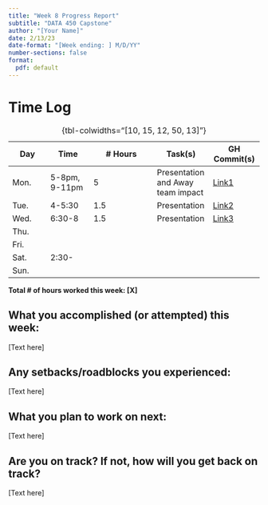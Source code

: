 ```yaml
---
title: "Week 8 Progress Report"
subtitle: "DATA 450 Capstone"
author: "[Your Name]"
date: 2/13/23
date-format: "[Week ending: ] M/D/YY"
number-sections: false
format:
  pdf: default
---
```


# Time Log

| Day  | Time  | \# Hours | Task(s) | GH Commit(s) |
|------|-------|----------|---------|--------|
| Mon.  | 5-8pm, 9-11pm | 5 | Presentation and Away team impact | [Link1](https://github.com/MatthewlWilcox/Capstone/commit/87bc2e111336e83606070b890e39dc72a3f7b7aa) |
| Tue.  | 4-5:30 | 1.5 | Presentation | [Link2]() |
| Wed.  | 6:30-8 | 1.5 | Presentation | [Link3]() |
| Thu.  |  |  |  |  |
| Fri.  |  |  |  |  |
| Sat.  | 2:30- |  |  |  |
| Sun.  |  |  |  |  |

: {tbl-colwidths="[10, 15, 12, 50, 13]"}

**Total \# of hours worked this week: [X]**

## What you accomplished (or attempted) this week:

[Text here]

## Any setbacks/roadblocks you experienced:

[Text here]

## What you plan to work on next:

[Text here]

## Are you on track? If not, how will you get back on track?

[Text here]
